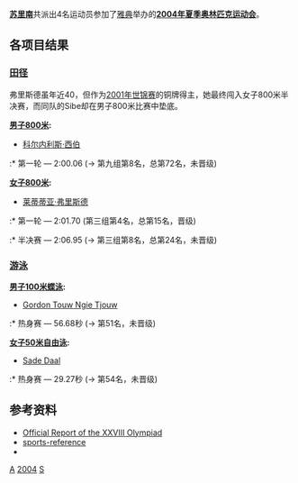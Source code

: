 {{Infobox Country Olympics
|NOC=SUR
|games=2004年夏季
|competitors= 4 (2男2女)
|sports=2
|flagbearer=[[莉蒂希娅·维利艾斯德|莉蒂希娅·维利艾斯德]]
|officials=
}}

'''[[苏里南|苏里南]]'''共派出4名运动员参加了[[雅典|雅典]]举办的'''[[2004年夏季奥林匹克运动会|2004年夏季奥林匹克运动会]]'''。

==各项目结果==
===[[2004年夏季奥林匹克运动会田径比赛|田径]]===
弗里斯德虽年近40，但作为[[2001年世界田径锦标赛|2001年世锦赛]]的铜牌得主，她最终闯入女子800米半决赛，而同队的Sibe却在男子800米比赛中垫底。

'''[[2004年夏季奥林匹克运动会田径比赛_-_男子800米|男子800米]]:'''
* [[科尔内利斯·西伯|科尔内利斯·西伯]]
:* 第一轮 — 2:00.06 (→ 第九组第8名，总第72名，未晋级)

'''[[2004年夏季奥林匹克运动会田径比赛_-_女子800米|女子800米]]:'''
* [[莱蒂蒂亚·弗里斯德|莱蒂蒂亚·弗里斯德]] 
:* 第一轮 — 2:01.70 (第三组第4名，总第15名，晋级)
:* 半决赛 — 2:06.95 (→ 第三组第8名，总第24名，未晋级)

===[[2004年夏季奥林匹克运动会游泳比赛|游泳]]===
'''[[2004年夏季奥林匹克运动会游泳比赛_-_男子100米蝶泳|男子100米蝶泳]]:''' 
* [[Gordon_Touw_Ngie_Tjouw|Gordon Touw Ngie Tjouw]] 
:* 热身赛 — 56.68秒 (→ 第51名，未晋级) 

'''[[2004年夏季奥林匹克运动会游泳比赛_-_女子50米自由泳|女子50米自由泳]]:''' 
* [[Sade_Daal|Sade Daal]]
:* 热身赛 — 29.27秒 (→ 第54名，未晋级)

==参考资料==
{{refbegin}}
*[https://web.archive.org/web/20080611091801/http://www.la84foundation.org/6oic/OfficialReports/2004/Results/ Official Report of the XXVIII Olympiad]
*[https://web.archive.org/web/20081223135242/http://www.sports-reference.com/olympics/countries/SUR/summer/2004/ sports-reference]
*{{cite book
  | last = Wallechinsky
  | first = David
  | authorlink = David Wallechinsky
  | coauthors = Jamie Loucky
  | title = The Complete Book of the Olympics : 2008 Edition
  | url = https://archive.org/details/completebookofol0000wall_x4i1
  | publisher = Aurum Press
  | year = 2008
  | location = London
  | pages = 
  | isbn = 978-1845133306}}
<references/>
{{refend}}

{{NOCin2004SummerOlympics}}

[[Category:2004年苏里南|A]]
[[Category:奥林匹克运动会苏里南代表团|2004]]
[[Category:2004年夏季奥林匹克运动会代表团|S]]